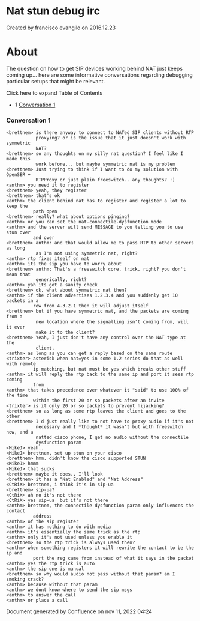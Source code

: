 
# Nat stun debug irc 

 Created by  francisco evangilo on 2016.12.23

# About

The question on how to get SIP devices working behind NAT just keeps coming up... here are some informative conversations regarding debugging particular setups that might be relevant.

Click here to expand Table of Contents

* 1 [Conversation 1](#conversation-1)

### Conversation 1

```text
<brettnem> is there anyway to connect to NATed SIP clients without RTP
           proxying? or is the issue that it just doesn't work with symmetric
           NAT?
<brettnem> so any thoughts on my silly nat question? I feel like I made this
           work before... but maybe symmetric nat is my problem
<brettnem> Just trying to think if I want to do my solution with OpenSER +
           RTPProxy or just plain freeswitch.. any thoughts? :)
<anthm> you need it to register
<brettnem> yeah, they register
<brettnem> that's ok
<anthm> the client behind nat has to register and register a lot to keep the
          path open
<brettnem> really? what about options pinging?
<anthm> or you can set the nat-connectile-dysfunction mode
<anthm> and the server will send MESSAGE to you telling you to use stun over
          and over
<brettnem> anthm: and that would allow me to pass RTP to other servers as long
           as I'm not using symmetric nat, right?
<anthm> rtp fixes itself on nat
<anthm> its the sip you have to worry about
<brettnem> anthm: That's a freeswitch core, trick, right? you don't mean that
           generically, right?
<anthm> yah its got a sanity check
<brettnem> ok, what about symmetric nat then?
<anthm> if the client advertises 1.2.3.4 and you suddenly get 10 packets in a
          row from 4.3.2.1 then it will adjust itself
<brettnem> but if you have symmetric nat, and the packets are coming from a
           new location where the signalling isn't coming from, will it ever
           make it to the client?
<brettnem> Yeah, I just don't have any control over the NAT type at the
           client.
<anthm> as long as you can get a reply based on the same route
<trixter> asterisk when nat=yes in some 1.2 series do that as well with remote
          ip matching, but nat must be yes which breaks other stuff
<anthm> it will reply the rtp back to the same ip and port it sees rtp coming
          from
<anthm> that takes precedence over whatever it "said" to use 100% of the time
          within the first 20 or so packets after an invite
<trixter> is it only 20 or so packets to prevent hijacking?
<brettnem> so as long as some rtp leaves the client and goes to the other
<brettnem> I'd just really like to not have to proxy audio if it's not
           necessary and I *thought* it wasn't but with freeswitch now, and a
           natted cisco phone, I get no audio without the connectile
           dysfunction param
<MikeJ> yeah..
<MikeJ> brettnem, set up stun on your cisco
<brettnem> hmm. didn't know the cisco supported STUN
<MikeJ> hmmm
<MikeJ> that sucks
<brettnem> maybe it does.. I'll look
<brettnem> it has a "Nat Enabled" and "Nat Address"
<CtRiX> brettnem, i think it's in sip-ua
<brettnem> sip-ua?
<CtRiX> ah no it's not there
<CtRiX> yes sip-ua  but it's not there
<anthm> brettnem, the connectile dysfunction param only influences the contact
          address
<anthm> of the sip register
<anthm> it has nothing to do with media
<anthm> it's essentially the same trick as the rtp
<anthm> only it's not used unless you enable it
<brettnem> so the rtp trick is always used then?
<anthm> when something registers it will rewrite the contact to be the ip and
          port the reg came from instead of what it says in the packet
<anthm> yes the rtp trick is auto
<anthm> the sip one is manual
<brettnem> so why would audio not pass without that param? am I smoking crack?
<anthm> because without that param
<anthm> we dont know where to send the sip msgs
<anthm> to answer the call
<anthm> or place a call
```

Document generated by Confluence on nov 11, 2022 04:24
